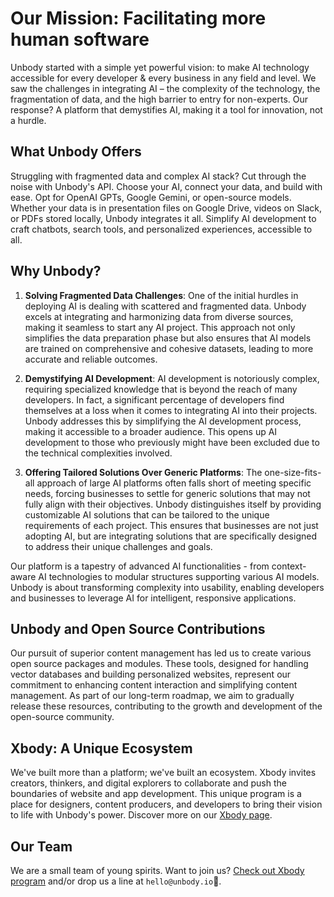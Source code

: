 
# Our Mission: Facilitating more human software

Unbody started with a simple yet powerful vision: to make AI technology accessible for every developer & every business in any field and level. We saw the challenges in integrating AI – the complexity of the technology, the fragmentation of data, and the high barrier to entry for non-experts. Our response? A platform that demystifies AI, making it a tool for innovation, not a hurdle.

## What Unbody Offers
Struggling with fragmented data and complex AI stack? Cut through the noise with Unbody's API.
Choose your AI, connect your data, and build with ease. Opt for OpenAI GPTs, Google Gemini, or open-source models. Whether your data is in presentation files on Google Drive, videos on Slack, or PDFs stored locally, Unbody integrates it all. Simplify AI development to craft chatbots, search tools, and personalized experiences, accessible to all.

## Why Unbody?
1. **Solving Fragmented Data Challenges**: One of the initial hurdles in deploying AI is dealing with scattered and fragmented data. Unbody excels at integrating and harmonizing data from diverse sources, making it seamless to start any AI project. This approach not only simplifies the data preparation phase but also ensures that AI models are trained on comprehensive and cohesive datasets, leading to more accurate and reliable outcomes.

2. **Demystifying AI Development**: AI development is notoriously complex, requiring specialized knowledge that is beyond the reach of many developers. In fact, a significant percentage of developers find themselves at a loss when it comes to integrating AI into their projects. Unbody addresses this by simplifying the AI development process, making it accessible to a broader audience. This opens up AI development to those who previously might have been excluded due to the technical complexities involved.

3. **Offering Tailored Solutions Over Generic Platforms**: The one-size-fits-all approach of large AI platforms often falls short of meeting specific needs, forcing businesses to settle for generic solutions that may not fully align with their objectives. Unbody distinguishes itself by providing customizable AI solutions that can be tailored to the unique requirements of each project. This ensures that businesses are not just adopting AI, but are integrating solutions that are specifically designed to address their unique challenges and goals.

Our platform is a tapestry of advanced AI functionalities - from context-aware AI technologies to modular structures supporting various AI models. Unbody is about transforming complexity into usability, enabling developers and businesses to leverage AI for intelligent, responsive applications.

## Unbody and Open Source Contributions

Our pursuit of superior content management has led us to create various open source packages and modules. These tools, designed for handling vector databases and building personalized websites, represent our commitment to enhancing content interaction and simplifying content management. As part of our long-term roadmap, we aim to gradually release these resources, contributing to the growth and development of the open-source community.

## Xbody: A Unique Ecosystem
We've built more than a platform; we've built an ecosystem. Xbody invites creators, thinkers, and digital explorers to collaborate and push the boundaries of website and app development. This unique program is a place for designers, content producers, and developers to bring their vision to life with Unbody's power. Discover more on our [Xbody page](/xbody).

## Our Team
We are a small team of young spirits. Want to join us? [Check out Xbody program](/xbody) and/or drop us a line at `hello@unbody.io`👋.
<div className={"grid md:grid-cols-8"}>
    <TeamMemberCard name="Amir Houieh"
                    title="Co-Founder & CEO"
                    image="/images/authors/amir.png"
                    links={[
                        {name: "LinkedIn", href: "https://www.linkedin.com/in/amir-houieh"},
                        {name: "Twitter", href: "https://twitter.com/amirhouieh"},
                        {name: "GitHub", href: "https://github.com/amirhouieh"},
                    ]}
    />
    <TeamMemberCard name="Hossein Mehrabi"
                    title="Co-Founder & CTO"
                    image="/images/authors/hossein.jpeg"
                    links={[
                        {name: "GitHub", href: "https://github.com/jeangovil"},
                        {name: "LinkedIn", href: "https://www.linkedin.com/in/jeangovil/"},
                        {name: "Twitter", href: "https://x.com/jeangovil"},
                    ]}
    />
</div>
